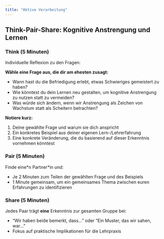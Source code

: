 ```yaml
---
title: "Aktive Verarbeitung"
---
```





::: {.active-processing}
## Think-Pair-Share: Kognitive Anstrengung und Lernen

### **Think (5 Minuten)**
Individuelle Reflexion zu den Fragen:

**Wähle eine Frage aus, die dir am ehesten zusagt:**

- Wann hast du die Befriedigung erlebt, etwas Schwieriges gemeistert zu haben?
- Wie könntest du dein Lernen neu gestalten, um kognitive Anstrengung zu nutzen statt zu vermeiden? 
- Was würde sich ändern, wenn wir Anstrengung als Zeichen von Wachstum statt als Scheitern betrachten?

**Notiere kurz:**

1. Deine gewählte Frage und warum sie dich anspricht
2. Ein konkretes Beispiel aus deiner eigenen Lern-/Lehrerfahrung
3. Eine konkrete Veränderung, die du basierend auf dieser Erkenntnis vornehmen könntest

### **Pair (5 Minuten)**
Finde eine\*n Partner\*in und:

- Je 2 Minuten zum Teilen der gewählten Frage und des Beispiels
- 1 Minute gemeinsam, um ein gemeinsames Thema zwischen euren Erfahrungen zu identifizieren

### **Share (5 Minuten)**
Jedes Paar trägt **eine** Erkenntnis zur gesamten Gruppe bei:

- "Wir haben beide bemerkt, dass..." oder "Ein Muster, das wir sahen, war..."
- Fokus auf praktische Implikationen für die Lehrpraxis
:::



